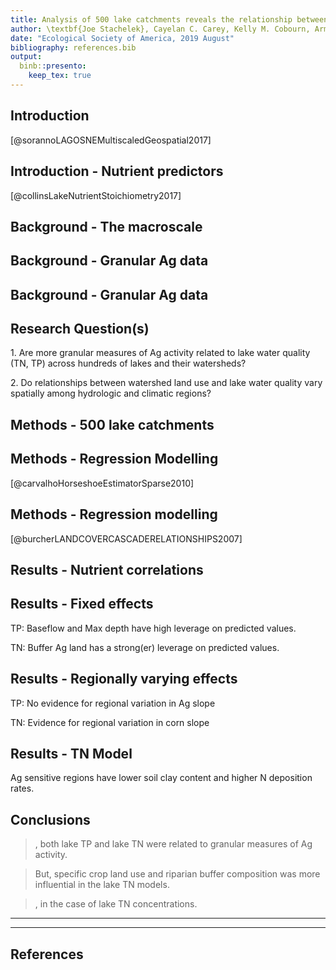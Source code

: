 ```yaml
---
title: Analysis of 500 lake catchments reveals the relationship between crop type, fertilizer and manure inputs and lake nutrient concentrations
author: \textbf{Joe Stachelek}, Cayelan C. Carey, Kelly M. Cobourn, Armen R. Kemanian, Tyler Wagner, Kathleen C. Weathers, Weizhe Weng and Patricia A. Soranno
date: "Ecological Society of America, 2019 August"
bibliography: references.bib
output: 
  binb::presento:
    keep_tex: true
---
```


## Introduction
\small

\vspace{2em}

\alert{Ag land-use is associated with higher lake nutrient concentrations} \tiny [@sorannoLAGOSNEMultiscaledGeospatial2017]

\vspace{0.5em}

\centerline{\includegraphics[width=13cm]{images/tn_vs_ag.png}}\hspace*{8cm}

## Introduction - Nutrient predictors
\small

\begin{columns}
\begin{column}{0.5\textwidth}
\begin{itemize}[leftmargin=*]
\item \begin{tabular}{cc}
        \raisebox{-.5\height}{\includegraphics[width=0.08\paperwidth]{images/input_key}} & Nutrient inputs - Fertilizer and manure applications
       \end{tabular}
\item \begin{tabular}{cc}
        \raisebox{-.5\height}{\includegraphics[width=0.08\paperwidth]{images/transport_key}} & Nutrient transport - Baseflow, soils, precipitation
        \end{tabular}
\item \begin{tabular}{cc}
        \raisebox{-.5\height}{\includegraphics[width=0.08\paperwidth]{images/proxy_key}} & Land-use cover - Specific crops, etc.
        \end{tabular}
\item \begin{tabular}{cc}
\raisebox{-.5\height}{\includegraphics[width=0.08\paperwidth]{images/buffer_key}} & Buffer composition - Land-use cover, specific crops
\end{tabular}
\item \begin{tabular}{cc}
\raisebox{-.5\height}{\includegraphics[width=0.08\paperwidth]{images/lake_key}} & Lake characteristics - Depth, area, etc.
\end{tabular}
\end{itemize}
\end{column}
\begin{column}{0.5\textwidth}
\begin{itemize}[leftmargin=*]
\item
\end{itemize}
\end{column}
\end{columns}

\tiny [@collinsLakeNutrientStoichiometry2017]

## Background - The macroscale
\small

\vspace{-2em}

\begin{figure}
    \includegraphics[width=11cm]{images/granularity.png}
  \end{figure}

<!-- \vspace{-2em} -->
<!-- \noindent\makebox[\linewidth]{\rule{\paperwidth}{0.4pt}} -->

<!-- ### What are some things we’ve learned from fine scale, granular-data studies? -->
<!-- Field runoff is controlled by location of subsurface drainage, agricultural practices like conservation tillage and cover crop planting, as well as crop rotations, and the timing of fertilizer applications. -->

<!-- What are some things we’ve learned from macroscale, aggregated-data studies? -->

<!-- Both TN and TP concentrations are tied to Ag land use. -->

<!-- P loading to streams is tied to hydrology -->

## Background - Granular Ag data
\small

\vspace{-2em}

<!-- \alert{Ag land-use is an aggregated measure}  -->
<!-- that may mask underlying relationships. -->

  \begin{figure}
    \includegraphics[width=11cm]{../../JournalSubmissions/lagos_ag/figures/cdl_vs_nlcd-1.png}
  \end{figure}

<!-- \draw [step=1.0,blue, very thick] (0,-2) grid (10,2); -->
\begin{tikzpicture}[remember picture, overlay]
  \color{black} 
  \pgfsetarrowsstart{latex}
  \pgfsetlinewidth{1ex}
  \pgfpathmoveto{\pgfpoint{7.3cm}{0cm}}
  \pgfpathlineto{\pgfpoint{2.5cm}{0cm}}
  \pgfusepath{stroke}
  \node at (5.1,-0.8) {\textbf{Granularity}};
\end{tikzpicture}

<!-- \node at (1,0) [ -->
<!--     color=white, -->
<!--     draw=black, -->
<!--     single arrow, -->
<!--     single arrow head extend=0.4cm, -->
<!--     single arrow tip angle=110, -->
<!--     single arrow head indent=0.1cm, -->
<!--     minimum height=2cm, -->
<!--     inner sep=1pt -->
<!-- ] {}; -->

## Background - Granular Ag data
\small

<!-- \alert{Watershed land-use summaries are spatially coarse}  -->
 <!-- measures that may mask underlying relationships. -->

\vspace{-1.5em}

<!-- \draw [step=1.0,blue, very thick] (-4,-4) grid (2,2); -->
  \begin{tikzpicture}[remember picture, overlay]
  \node[rotate=90] at (-0.5,-3.3) {\footnotesize \alert{Poorly Buffered}};
  \draw[decoration={brace,mirror,raise=5pt,amplitude=0.2cm},decorate,line width=0.4mm]
  (0.3,-2.6) -- (0.3,-4);
  \end{tikzpicture}

  \begin{figure}
    \includegraphics[width=11cm]{../../JournalSubmissions/lagos_ag/figures/satellite-1.png}
  \end{figure}
  
## Research Question(s)
\small

1\. Are more granular measures of Ag activity related to lake water quality (TN, TP) across hundreds of lakes and their watersheds?

\vspace{1em}

2\. Do relationships between watershed land use and lake water quality vary spatially among hydrologic and climatic regions?

<!-- [**Pictures?**] -->

## Methods - 500 lake catchments
\small

<!-- \alert{with high Ag land-use cover} -->

\includegraphics[width=11cm]{../../JournalSubmissions/lagos_ag/figures/11_map-1.png} \par
\begin{center}
\includegraphics[width=6cm]{../../JournalSubmissions/lagos_ag/figures/trophic_state-1.png}
\end{center}

## Methods - Regression Modelling
\footnotesize

\textblockcolour{colorlgray}
\begin{textblock}{12}(1,2)
\small
\textbf{Model type:} \hspace{29pt} Hierarchical Bayesian\\ ~ \\ \textbf{Predictands:} \hspace{25pt} TP, TN \\ ~ \\ \textbf{Global predictors:} 12 Granular Ag variables\\ \hspace{111pt} 3 Lake and watershed characteristics \\ ~ \\ \textbf{Variable selection:} None (\emph{horseshoe} shrinkage) \\ ~ \\ \textbf{Regional predictors:} 7 Watershed land-use variables \\ ~ \\ \textbf{Model selection:} Cross-validation on watershed land-use
\end{textblock}

\tiny [@carvalhoHorseshoeEstimatorSparse2010] \footnotesize

<!-- \textblockcolour{colorlgray} -->
<!-- \begin{textblock}{12}(1,6) -->
<!-- \small -->
<!-- \textbf{Model type:} \hspace{6pt} Hierarchical Bayesian \\ \textbf{Predictands:} \hspace{5pt} TP, TN \\ \textbf{Global predictors:} 12 Granular Ag variables \\ \hspace{0.2em} 3 Lake and watershed characteristics \\ \textbf{Variable selection:} None (horseshoe _shrinkage_ approach) \\ \textbf{Regionally varying predictors:} 7 Watershed land-use variables \\ \textbf{Model selection:} Cross-validation among watershed land-use -->
<!-- \end{textblock} -->

## Methods - Regression modelling
\small

\alert{Watershed land use as a regionally varying predictor.} \par \vspace{-1em}\tiny[@burcherLANDCOVERCASCADERELATIONSHIPS2007]\small

<!-- WS land use is a proxy for unmeasured Ag activities -->

<!-- Evaluate spatial variation in the relationships between lake nutrients and Ag proxies. -->

<!-- ### Assumption 2 -->

\begin{figure}
    \includegraphics[width=11cm]{../../JournalSubmissions/lagos_ag/figures/02_hierarchical_demo-1.png}
  \end{figure}
  
## Results - Nutrient correlations

\begin{tikzpicture}[remember picture, overlay]
  \node[opacity=1] at (5,-0.5) {\includegraphics[width=0.85\paperwidth]{../../JournalSubmissions/lagos_ag/figures/dotplot-1}};
\end{tikzpicture}

<!-- ## Methods - Statistical modelling -->
<!-- \small -->

<!-- \alert{Build a multivariate model to explain nutrients in lakes} that: -->

<!-- \vspace{1em} -->

<!-- 1\. Tests for spatial variation in nutrient versus land use relationships -->

<!-- > \raggedright All predictors were treated as global (fixed) effects except for watershed land-use which was treated as spatially varying. -->

<!-- > \raggedright Model selection by leave-one-out cross validation to arrive at the "best" watershed land use predictor. -->

<!-- Therefore, \alert{we modelled the relationship between land use variables and lake nutrients as spatially variable}.  -->

<!-- Spatial random effects estimates are weighted by sample size. -->
<!-- \vspace{1em} -->

<!-- ## Methods - Statistical modelling -->
<!-- \small -->

<!-- \alert{Build a multivariate model to explain nutrients in lakes} that: -->

<!-- \vspace{1em} -->

<!-- 2\. Allows for interpretation of variable importance -->

<!-- > \raggedright Fit model in a Bayesian framework where predictor coefficients are given "horseshoe" priors. \tiny [@carvalhoHorseshoeEstimatorSparse2010] -->

<!-- \vspace{-1em} -->

<!-- \begin{center} -->
<!-- \includegraphics[height=3.8cm]{images/horseshoe_carvalho.png} -->
<!-- \end{center} -->

<!-- ## Methods - Mixed modelling -->
<!-- \small -->

<!-- \textbf{One variable from each predictor category was treated as a global (fixed) effect} -->

<!-- \alert{For TP}, this was Buffer Ag, P fertilizer input, Baseflow, and Max depth. -->

<!-- \alert{For TN}, this was Buffer Ag, N fertilizer input, Soil organic carbon, and Max depth. -->

<!-- \textbf{Watershed land-use cover was treated as a spatially varying (random) effect} -->

<!-- \alert{For TN, TP}, this was one of Ag, Pasture, Corn, Soybeans, etc. -->

<!-- Many of the variables within predictor categories are related. -->

<!-- Choose fixed effect variables based on the single strongest relationship from the prior correlation analysis. -->

<!-- to intrepret the relative influence of each _category_ of predictors. -->

<!-- \vspace{1em} -->

<!-- [**figure**] -->

<!-- Therefore, \alert{we modelled a global relationship between most variables and lake nutrients}. -->

<!-- [**Cartoon model descriptions**] -->

<!-- Why are proxy variables used for spatial random effects? -->

<!-- Which variables were assigned to each category? -->

<!-- Modelling justification from Collins XXXX as well as Filstrup 2018. -->

## Results - Fixed effects
\footnotesize

TP: Baseflow and Max depth have high leverage on predicted values.
<!-- Fixed effect coefficients were markedly different among predictor categories. -->
<!-- # Note how different in magnitude baseflow and max depth are from the others. 
A one sd change in either will have a large effect on the fitted value -->

TN: Buffer Ag land has a strong(er) leverage on predicted values.

\begin{figure}
\includegraphics[height=5.5cm]{../../JournalSubmissions/lagos_ag/figures/fe-1.png}
\end{figure}

<!-- ## Results - Regionally varying effects -->
<!-- \footnotesize -->

<!-- [**Model selection**] -->

## Results - Regionally varying effects
\footnotesize

TP: No evidence for regional variation in Ag slope

TN: Evidence for regional variation in corn slope

\vspace{0.5em}

\begin{figure}
\includegraphics[height=5.3cm]{../../JournalSubmissions/lagos_ag/figures/re-1.png}
\end{figure}

## Results - TN Model
\small

Ag sensitive regions have lower soil clay content and higher N deposition rates.

\vspace{2em}

\begin{columns}
\column{5.5cm}
  \includegraphics[width=5.5cm]{../../JournalSubmissions/lagos_ag/figures/tn_re_hu4-1.png}
\column{5.5cm}
  \includegraphics[width=5.5cm]{../../JournalSubmissions/lagos_ag/figures/tn_re_compare-1.png}
\end{columns}
  
<!-- ## Discussion -->
<!-- \footnotesize -->

<!-- Lake TN in highlighted regions may be more sensitive to Ag because: -->
<!-- \vspace{2em} -->

<!-- Fields in these regions have more direct drainage due to higher prevalence of wetland soils. -->

<!-- Lakes in these regions are P limited so excess TN accumulates in the water column \tiny[@filstrupRelationshipChlorophyllPhosphorus2017]\footnotesize -->

<!-- Lakes in these regions are less hypereutrophic \tiny[@wagnerLandscapeDriversRegional2011]\footnotesize -->
<!-- <!-- 18 percent vs 12 percent (jsta calculated) --> 
<!-- <!-- TN not lower in these regions but still ... -->

<!-- Lakes in these regions are affected by an interaction among multiple land use types. -->

## Conclusions
\footnotesize

\textbf{1. Are more granular measures of Ag activity related to lake water quality (TN, TP) across hundreds of lakes and their watersheds?}

> \alert{Yes}, both lake TP and lake TN were related to granular measures of Ag activity.

> \raggedright But, specific crop land use and riparian buffer composition was more influential in the lake TN models.

\vspace{-0.5em}

\textbf{2. Do relationships between Ag activities and lake water quality vary spatially among hydrologic and climatic regions?}

> \alert{Yes}, in the case of lake TN concentrations. 

<!-- This variability may be related to differences in lake TP, atmospheric nitrogen deposition, or soil clay content. -->

<!-- Lake TP was most strongly related to Non-ag and transport variables like lake depth and baseflow.  -->

<!-- Lake TP is well described by a global model not accounting for inter-regional variation in predictor relationships. -->

<!-- The Lake TN models using Corn as a primary landuse variable had higher predictive accuracy than models using row crop cover. -->

<!-- \tiny \small (cite Collins et al. 2017) -->

<!-- ## Methods - Data -->
<!-- \small -->

<!-- \textblockcolour{colorlgray} -->
<!-- \begin{textblock}{12}(1,6) -->
<!-- \small -->
<!-- Inputs \hspace{17pt} - Fertilizer and manure applications\\Land use \hspace{2pt} - Ag, Pasture, Row crop, Corn, Soybeans, \\ \hspace{62pt} N-fixers, Small grains\\Transport \hspace{0pt} - Baseflow, Soil characteristics, Precipitation\\Buffers \hspace{13pt} - See \emph{Land use}\\Lake \hspace{26pt} - Max depth, Area, etc. -->
<!-- \end{textblock} -->

<!-- Correlation analysis to determine how lake nutrients are related to predictors from each category. -->

<!-- \begin{center} -->
<!-- \includegraphics[width=0.85\paperwidth]{images/correlation_diagram.png} -->
<!-- \end{center} -->

<!-- ## Results - Correlation analysis -->
<!-- \small -->

<!-- \alert{Lake phosphorus concentrations} are most strongly associated with \alert{lake characteristics and measures of watershed nutrient transport}. -->

<!-- TP ~ \raisebox{-.35\height}{\includegraphics[width=0.1\paperwidth]{images/lake_key}} > \raisebox{-.35\height}{\includegraphics[width=0.1\paperwidth]{images/transport_key}} > \raisebox{-.35\height}{\includegraphics[width=0.1\paperwidth]{images/proxy_key}} > \raisebox{-.35\height}{\includegraphics[width=0.1\paperwidth]{images/buffer_key}} > \raisebox{-.35\height}{\includegraphics[width=0.1\paperwidth]{images/input_key}} -->

<!-- \vspace{0.5em} -->

<!-- \alert{Lake nitrogen concentrations} are most strongly associated with \alert{agricultural land use and the composition of riparian buffers}. -->

<!-- TN ~ \raisebox{-.35\height}{\includegraphics[width=0.1\paperwidth]{images/proxy_key}} > \raisebox{-.35\height}{\includegraphics[width=0.1\paperwidth]{images/buffer_key}} > \raisebox{-.35\height}{\includegraphics[width=0.1\paperwidth]{images/input_key}} > \raisebox{-.35\height}{\includegraphics[width=0.1\paperwidth]{images/lake_key}} > \raisebox{-.35\height}{\includegraphics[width=0.1\paperwidth]{images/transport_key}} -->

____

____

## References

\tiny
